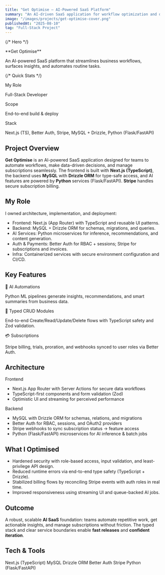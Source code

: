 ```yaml
---
title: "Get Optimise – AI-Powered SaaS Platform"
summary: "An AI-driven SaaS application for workflow optimization and decision support—built with Next.js (TypeScript), Better Auth, Stripe, and a MySQL + Drizzle ORM backend."
image: "/images/projects/get-optimise-cover.png"
publishedAt: "2025-08-10"
tag: "Full-Stack Project"
---
```


{/* Hero */}

<section className="relative overflow-hidden rounded-2xl border border-border bg-card p-6 md:p-10 mb-10">
  <div className="text-2xl md:text-4xl font-semibold tracking-tight mb-3">
    **Get Optimise**
  </div>
  <p className="text-muted-foreground max-w-2xl">
    An AI-powered SaaS platform that streamlines business workflows, surfaces
    insights, and automates routine tasks.
  </p>
</section>

{/* Quick Stats */}

<section className="grid grid-cols-1 md:grid-cols-3 gap-4 mb-10">
  <div className="rounded-xl border border-border p-5 bg-muted">
    <div className="font-semibold mb-1">My Role</div>
    <p className="text-muted-foreground">
      Full-Stack Developer
    </p>
  </div>
  <div className="rounded-xl border border-border p-5 bg-muted">
    <div className="font-semibold mb-1">Scope</div>
    <p className="text-muted-foreground">
      End-to-end build & deploy
    </p>
  </div>
  <div className="rounded-xl border border-border p-5 bg-muted">
    <div className="font-semibold mb-1">Stack</div>
    <p className="text-muted-foreground">
      Next.js (TS), Better Auth, Stripe, MySQL + Drizzle, Python (Flask/FastAPI)
    </p>
  </div>
</section>

## Project Overview

**Get Optimise** is an AI-powered SaaS application designed for teams to automate workflows, make data-driven decisions, and manage subscriptions seamlessly. The frontend is built with **Next.js (TypeScript)**, the backend uses **MySQL** with **Drizzle ORM** for type-safe access, and AI features are powered by **Python** services (Flask/FastAPI). **Stripe** handles secure subscription billing.

## My Role

I owned architecture, implementation, and deployment:

- <span className="font-semibold">Frontend:</span> Next.js (App Router) with TypeScript
  and reusable UI patterns.
- <span className="font-semibold">Backend:</span> MySQL + Drizzle ORM for schemas,
  migrations, and queries.
- <span className="font-semibold">AI Services:</span> Python microservices for inference,
  recommendations, and content generation.
- <span className="font-semibold">Auth & Payments:</span> Better Auth for RBAC +
  sessions; Stripe for subscriptions and invoices.
- <span className="font-semibold">Infra:</span> Containerized services with secure
  environment configuration and CI/CD.

## Key Features

<section className="grid grid-cols-1 md:grid-cols-3 gap-4">
  <div className="rounded-xl border border-border p-5 bg-muted">
    <div className="font-semibold mb-1">🤖 AI Automations</div>
    <p className="text-muted-foreground">
      Python ML pipelines generate insights, recommendations, and smart
      summaries from business data.
    </p>
  </div>
  <div className="rounded-xl border border-border p-5 bg-muted">
    <div className="font-semibold mb-1">🧱 Typed CRUD Modules</div>
    <p className="text-muted-foreground">
      End-to-end Create/Read/Update/Delete flows with TypeScript safety and Zod
      validation.
    </p>
  </div>
  <div className="rounded-xl border border-border p-5 bg-muted">
    <div className="font-semibold mb-1">💳 Subscriptions</div>
    <p className="text-muted-foreground">
      Stripe billing, trials, proration, and webhooks synced to user roles via
      Better Auth.
    </p>
  </div>
</section>

## Architecture

<section className="grid grid-cols-1 md:grid-cols-2 gap-4 my-6">
  <div className="rounded-xl border border-border p-5 bg-card">
    <div className="font-semibold mb-2">Frontend</div>
    <ul className="list-disc pl-5 space-y-1 text-muted-foreground">
      <li>Next.js App Router with Server Actions for secure data workflows</li>
      <li>TypeScript-first components and form validation (Zod)</li>
      <li>Optimistic UI and streaming for perceived performance</li>
    </ul>
  </div>
  <div className="rounded-xl border border-border p-5 bg-card">
    <div className="font-semibold mb-2">Backend</div>
    <ul className="list-disc pl-5 space-y-1 text-muted-foreground">
      <li>MySQL with Drizzle ORM for schemas, relations, and migrations</li>
      <li>Better Auth for RBAC, sessions, and OAuth2 providers</li>
      <li>Stripe webhooks to sync subscription status → feature access</li>
      <li>
        Python (Flask/FastAPI) microservices for AI inference & batch jobs
      </li>
    </ul>
  </div>
</section>

## What I Optimised

- Hardened security with role-based access, input validation, and least-privilege API design.
- Reduced runtime errors via end-to-end type safety (TypeScript + Drizzle).
- Stabilized billing flows by reconciling Stripe events with auth roles in real time.
- Improved responsiveness using streaming UI and queue-backed AI jobs.

## Outcome

A robust, scalable **AI SaaS** foundation: teams automate repetitive work, get actionable insights, and manage subscriptions without friction. The typed stack and clear service boundaries enable **fast releases** and **confident iteration**.

## Tech & Tools

<div className="flex flex-wrap gap-2">
  <span className="px-3 py-1 rounded-full bg-muted text-sm">
    Next.js (TypeScript)
  </span>
  <span className="px-3 py-1 rounded-full bg-muted text-sm">MySQL</span>
  <span className="px-3 py-1 rounded-full bg-muted text-sm">Drizzle ORM</span>
  <span className="px-3 py-1 rounded-full bg-muted text-sm">Better Auth</span>
  <span className="px-3 py-1 rounded-full bg-muted text-sm">Stripe</span>
  <span className="px-3 py-1 rounded-full bg-muted text-sm">
    Python (Flask/FastAPI)
  </span>
</div>
